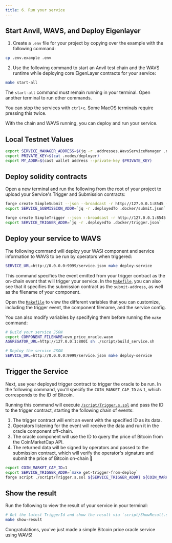 ```yaml
---
title: 6. Run your service
---
```

<!--docsignore
docsignore-->

## Start Anvil, WAVS, and Deploy Eigenlayer

1. Create a `.env` file for your project by copying over the example with the following command:

```bash
cp .env.example .env
```

2. Use the following command to start an Anvil test chain and the WAVS runtime while deploying core EigenLayer contracts for your service:

```bash docci-background docci-delay-after=15
make start-all
```

<Callout title="Keep WAVS running" type="info">

The `start-all` command must remain running in your terminal. Open another terminal to run other commands.

You can stop the services with `ctrl+c`. Some MacOS terminals require pressing this twice.

</Callout>


With the chain and WAVS running, you can deploy and run your service.

## Local Testnet Values

```bash docci-delay-after=2
export SERVICE_MANAGER_ADDRESS=$(jq -r .addresses.WavsServiceManager .nodes/avs_deploy.json)
export PRIVATE_KEY=$(cat .nodes/deployer)
export MY_ADDR=$(cast wallet address --private-key $PRIVATE_KEY)
```

## Deploy solidity contracts

Open a new terminal and run the following from the root of your project to upload your Service's Trigger and Submission contracts:

```bash docci-delay-per-cmd=2
forge create SimpleSubmit --json --broadcast -r http://127.0.0.1:8545 --private-key "${PRIVATE_KEY}" --constructor-args "${SERVICE_MANAGER_ADDRESS}" > .docker/submit.json
export SERVICE_SUBMISSION_ADDR=`jq -r .deployedTo .docker/submit.json`

forge create SimpleTrigger --json --broadcast -r http://127.0.0.1:8545 --private-key "${PRIVATE_KEY}" > .docker/trigger.json
export SERVICE_TRIGGER_ADDR=`jq -r .deployedTo .docker/trigger.json`
```

## Deploy your service to WAVS

The following command will deploy your WASI component and service information to WAVS to be run by operators when triggered:

```bash docci-ignore (run in the next codeblock)
SERVICE_URL=http://0.0.0.0:9999/service.json make deploy-service
```

This command specifies the event emitted from your trigger contract as the on-chain event that will trigger your service. In the [`Makefile`](https://github.com/Lay3rLabs/wavs-foundry-template/tree/v0.3.0/Makefile#L95-L102), you can also see that it specifies the submission contract as the `submit-address`, as well as the filename of your component.

<Callout title="Customize variables" type="info">

Open the [`Makefile`](https://github.com/Lay3rLabs/wavs-foundry-template/tree/v0.3.0/Makefile#L9-L22) to view the different variables that you can customize, including the trigger event, the component filename, and the service config.

You can also modify variables by specifying them before running the `make` command:

```bash docci-delay-per-cmd=2
# Build your service JSON
export COMPONENT_FILENAME=evm_price_oracle.wasm
AGGREGATOR_URL=http://127.0.0.1:8001 sh ./script/build_service.sh

# Deploy the service JSON
SERVICE_URL=http://0.0.0.0:9999/service.json make deploy-service
```

</Callout>


## Trigger the Service

Next, use your deployed trigger contract to trigger the oracle to be run. In the following command, you'll specify the `COIN_MARKET_CAP_ID` as `1`, which corresponds to the ID of Bitcoin.

Running this command will execute [`/script/Trigger.s.sol`](https://github.com/Lay3rLabs/wavs-foundry-template/tree/v0.3.0/script/Trigger.s.sol) and pass the ID to the trigger contract, starting the following chain of events:

1. The trigger contract will emit an event with the specified ID as its data.
2. Operators listening for the event will receive the data and run it in the oracle component off-chain.
3. The oracle component will use the ID to query the price of Bitcoin from the CoinMarketCap API.
4. The returned data will be signed by operators and passed to the submission contract, which will verify the operator's signature and submit the price of Bitcoin on-chain 🎉


```bash docci-delay-per-cmd=2
export COIN_MARKET_CAP_ID=1
export SERVICE_TRIGGER_ADDR=`make get-trigger-from-deploy`
forge script ./script/Trigger.s.sol ${SERVICE_TRIGGER_ADDR} ${COIN_MARKET_CAP_ID} --sig 'run(string,string)' --rpc-url http://localhost:8545 --broadcast
```

## Show the result

Run the following to view the result of your service in your terminal:

```bash docci-delay-per-cmd=2 docci-output-contains="BTC"
# Get the latest TriggerId and show the result via `script/ShowResult.s.sol`
make show-result
```

Congratulations, you've just made a simple Bitcoin price oracle service using WAVS!
